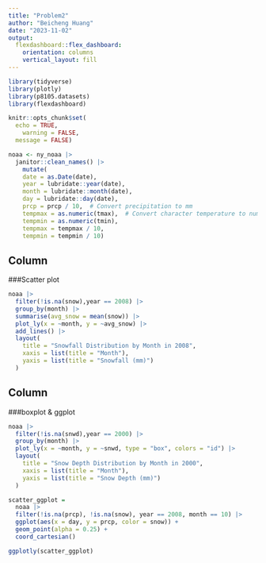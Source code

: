 ```yaml
---
title: "Problem2"
author: "Beicheng Huang"
date: "2023-11-02"
output: 
  flexdashboard::flex_dashboard:
    orientation: columns
    vertical_layout: fill
---
```


```r

library(tidyverse)
library(plotly)
library(p8105.datasets)
library(flexdashboard)

knitr::opts_chunk$set(
  echo = TRUE,
	warning = FALSE,
  message = FALSE)
```


```r
noaa <- ny_noaa |>
  janitor::clean_names() |>
    mutate(
    date = as.Date(date),
    year = lubridate::year(date),
    month = lubridate::month(date),
    day = lubridate::day(date),
    prcp = prcp / 10,  # Convert precipitation to mm
    tempmax = as.numeric(tmax),  # Convert character temperature to numeric degrees C 
    tempmin = as.numeric(tmin),
    tempmax = tempmax / 10,
    tempmin = tempmin / 10)

```


Column {data-width=350}
-----------------------------------------------------------------------
###Scatter plot
```r
noaa |>
  filter(!is.na(snow),year == 2008) |>
  group_by(month) |>
  summarise(avg_snow = mean(snow)) |>
  plot_ly(x = ~month, y = ~avg_snow) |>
  add_lines() |>
  layout(
    title = "Snowfall Distribution by Month in 2008",
    xaxis = list(title = "Month"),
    yaxis = list(title = "Snowfall (mm)")
  )
```


Column {data-width=650}
-----------------------------------------------------------------------
###boxplot & ggplot
```r
noaa |>
  filter(!is.na(snwd),year == 2000) |>
  group_by(month) |>
  plot_ly(x = ~month, y = ~snwd, type = "box", colors = "id") |>
  layout(
    title = "Snow Depth Distribution by Month in 2000",
    xaxis = list(title = "Month"),
    yaxis = list(title = "Snow Depth (mm)")
  )
```


```r
scatter_ggplot = 
  noaa |>
  filter(!is.na(prcp), !is.na(snow), year == 2008, month == 10) |>
  ggplot(aes(x = day, y = prcp, color = snow)) +
  geom_point(alpha = 0.25) +
  coord_cartesian()

ggplotly(scatter_ggplot)
```
